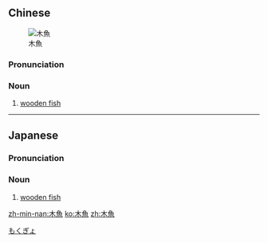 {{also|木鱼}}
==Chinese==
{{zh-forms|s=木鱼}}
{{wikipedia|lang=zh}}
{{wikipedia|Wooden fish}}
[[File:Modern_Templeblocks.jpg|thumb|木魚]]

===Pronunciation===
{{zh-pron
|m=mùyú
|c=muk6 jyu4-2
|mn=bo̍k-hî/bo̍k-hû
|cat=n
}}

===Noun===
{{zh-noun}}

# [[wooden fish]] {{gloss|a Buddhist wooden percussion instrument}}

{{zh-cat|Musical instruments}}

----

==Japanese==
{{wikipedia|lang=ja}}
{{ja-kanjitab|もく|ぎょ|yomi=o}}

===Pronunciation===
{{ja-pron|もくぎょ|y=o}}

===Noun===
{{ja-noun|もくぎょ}}

# [[wooden fish]] {{gloss|a Buddhist wooden percussion instrument}}

[[Category:ja:Musical instruments|もくぎょ]]

[[zh-min-nan:木魚]]
[[ko:木魚]]
[[zh:木魚]]